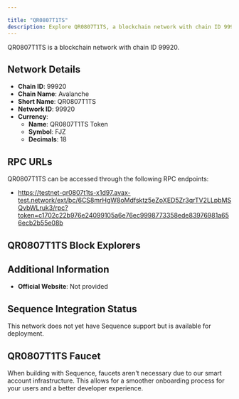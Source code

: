 ```yaml
---

title: "QR0807T1TS"
description: Explore QR0807T1TS, a blockchain network with chain ID 99920. Learn about its native currency, QR0807T1TS Token, and how to interact with the network.
---
```




QR0807T1TS is a blockchain network with chain ID 99920.

## Network Details

- **Chain ID**: 99920
- **Chain Name**: Avalanche
- **Short Name**: QR0807T1TS
- **Network ID**: 99920
- **Currency**: 
  - **Name**: QR0807T1TS Token
  - **Symbol**: FJZ
  - **Decimals**: 18

## RPC URLs

QR0807T1TS can be accessed through the following RPC endpoints:

- https://testnet-qr0807t1ts-x1d97.avax-test.network/ext/bc/6CS8mrHgW8oMdfsktz5eZoXED5Zr3qrTV2LLpbMSQvbWLruk3/rpc?token=c1702c22b976e24099105a6e76ec9998773358ede83976981a656ecb2b55e08b

## QR0807T1TS Block Explorers



## Additional Information

- **Official Website**: Not provided

## Sequence Integration Status

This network does not yet have Sequence support but is available for deployment.

## QR0807T1TS Faucet

When building with Sequence, faucets aren't necessary due to our smart account infrastructure. This allows for a smoother onboarding process for your users and a better developer experience.
